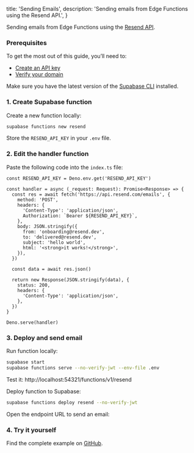 
  title: 'Sending Emails',
  description: 'Sending emails from Edge Functions using the Resend API.',
}

Sending emails from Edge Functions using the [Resend API](https://resend.com/).

### Prerequisites

To get the most out of this guide, you’ll need to:

- [Create an API key](https://resend.com/api-keys)
- [Verify your domain](https://resend.com/domains)

Make sure you have the latest version of the [Supabase CLI](https://supabase.com/docs/guides/cli#installation) installed.

### 1. Create Supabase function

Create a new function locally:

```bash
supabase functions new resend
```

Store the `RESEND_API_KEY` in your `.env` file.

### 2. Edit the handler function

Paste the following code into the `index.ts` file:

```tsx
const RESEND_API_KEY = Deno.env.get('RESEND_API_KEY')

const handler = async (_request: Request): Promise<Response> => {
  const res = await fetch('https://api.resend.com/emails', {
    method: 'POST',
    headers: {
      'Content-Type': 'application/json',
      Authorization: `Bearer ${RESEND_API_KEY}`,
    },
    body: JSON.stringify({
      from: 'onboarding@resend.dev',
      to: 'delivered@resend.dev',
      subject: 'hello world',
      html: '<strong>it works!</strong>',
    }),
  })

  const data = await res.json()

  return new Response(JSON.stringify(data), {
    status: 200,
    headers: {
      'Content-Type': 'application/json',
    },
  })
}

Deno.serve(handler)
```

### 3. Deploy and send email

Run function locally:

```bash
supabase start
supabase functions serve --no-verify-jwt --env-file .env
```

Test it: http://localhost:54321/functions/v1/resend

Deploy function to Supabase:

```bash
supabase functions deploy resend --no-verify-jwt
```

Open the endpoint URL to send an email:

### 4. Try it yourself

Find the complete example on [GitHub](https://github.com/resendlabs/resend-supabase-edge-functions-example).


